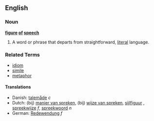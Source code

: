 ==English==

===Noun===
'''[[figure]] [[of]] [[speech]]'''

# A word or phrase that departs from straightforward, [[literal]] language.

===Related Terms===
*[[idiom]]
*[[simile]]
*[[metaphor]]

====Translations====
*Danish: [[talemåde]] ''c''
*Dutch: (bij) [[manier van spreken]], (bij) [[wijze van spreken]], [[sijlfiguur]]  {{m}}, [[spreekwijze]] ''f'', [[spreekwoord]] ''n''
*German: [[Redewendung]] ''f''